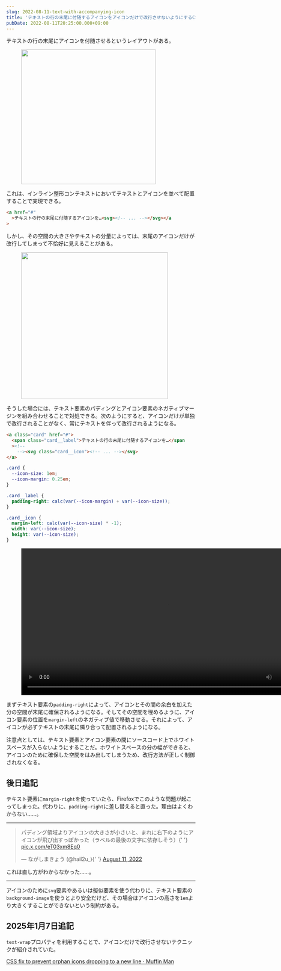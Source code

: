 ```yaml
---
slug: 2022-08-11-text-with-accompanying-icon
title: 'テキストの行の末尾に付随するアイコンをアイコンだけで改行させないようにするCSS'
pubDate: 2022-08-11T20:25:00.000+09:00
---
```



テキストの行の末尾にアイコンを付随させるというレイアウトがある。

<figure>
  <Image
    src={import('./assets/2022-08-11-text-with-accompanying-icon/1.png')}
    alt=""
    style="width: calc(716/2/16*1rem);"
  />
</figure>

これは、インライン整形コンテキストにおいてテキストとアイコンを並べて配置することで実現できる。

```html
<a href="#"
  >テキストの行の末尾に付随するアイコンを…<svg><!-- ... --></svg></a
>
```

しかし、その空間の大きさやテキストの分量によっては、末尾のアイコンだけが改行してしまって不恰好に見えることがある。

<figure>
  <Image
    src={import('./assets/2022-08-11-text-with-accompanying-icon/2.png')}
    alt=""
    style="width: calc(780/2/16*1rem);"
  />
</figure>

そうした場合には、テキスト要素のパディングとアイコン要素のネガティブマージンを組み合わせることで対処できる。次のようにすると、アイコンだけが単独で改行されることがなく、常にテキストを伴って改行されるようになる。

```html
<a class="card" href="#">
  <span class="card__label">テキストの行の末尾に付随するアイコンを…</span
  ><!--
	--><svg class="card__icon"><!-- ... --></svg>
</a>
```

```css
.card {
  --icon-size: 1em;
  --icon-margin: 0.25em;
}

.card__label {
  padding-right: calc(var(--icon-margin) + var(--icon-size));
}

.card__icon {
  margin-left: calc(var(--icon-size) * -1);
  width: var(--icon-size);
  height: var(--icon-size);
}
```

<figure>
  <video controls playsinline style="width: calc(1560/2/16*1rem);">
    <source src={(await import('./assets/2022-08-11-text-with-accompanying-icon/3.mp4')).default} />
  </video>
</figure>

まずテキスト要素の`padding-right`によって、アイコンとその間の余白を加えた分の空間が末尾に確保されるようになる。そしてその空間を埋めるように、アイコン要素の位置を`margin-left`のネガティブ値で移動させる。それによって、アイコンが必ずテキストの末尾に隣り合って配置されるようになる。

<figure>
  <SmartIframe src="/2022-08-11-text-with-accompanying-icon/demo.html" />
</figure>

注意点としては、テキスト要素とアイコン要素の間にソースコード上でホワイトスペースが入らないようにすることだ。ホワイトスペースの分の幅ができると、アイコンのために確保した空間をはみ出してしまうため、改行方法が正しく制御されなくなる。

## 後日追記

<Tweet id="https://x.com/SaekiTominaga/status/1557902385376563202" />

テキスト要素に`margin-right`を使っていたら、Firefoxでこのような問題が起こってしまった。代わりに、`padding-right`に差し替えると直った。理由はよくわからない……。

---

<blockquote>
  <p lang="ja" dir="ltr">
    パディング領域よりアイコンの大きさが小さいと、まれに右下のようにアイコンが飛び出すっぽかった（ラベルの最後の文字に依存しそう）{' '}
    <a href="https://t.co/eT03xm8Eq0">pic.x.com/eT03xm8Eq0</a>
  </p>
  <p>
    &mdash; ながしまきょう (@hail2u_){' '}
    <a href="https://x.com/hail2u_/status/1557858922454974464?ref_src=twsrc%5Etfw">
      August 11, 2022
    </a>
  </p>
</blockquote>

これは直し方がわからなかった……。

---

アイコンのために`svg`要素やあるいは擬似要素を使う代わりに、テキスト要素の`background-image`を使うとより安全だけど、その場合はアイコンの高さを`1em`より大きくすることができないという制約がある。

## 2025年1月7日追記

`text-wrap`プロパティを利用することで、アイコンだけで改行させないテクニックが紹介されていた。

[CSS fix to prevent orphan icons dropping to a new line · Muffin Man](https://muffinman.io/blog/css-fix-to-prevent-orphan-icons/)
